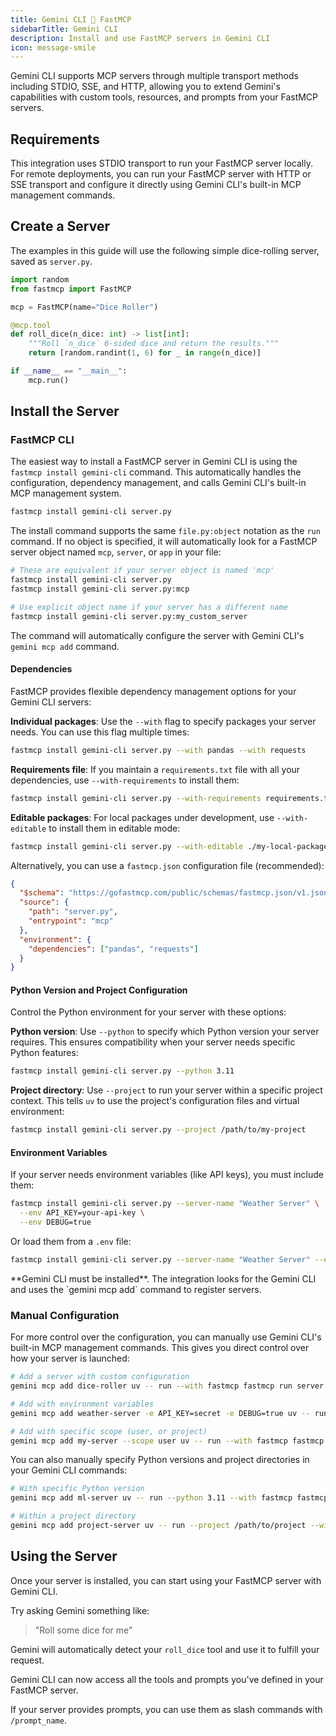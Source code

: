 ```yaml
---
title: Gemini CLI 🤝 FastMCP
sidebarTitle: Gemini CLI
description: Install and use FastMCP servers in Gemini CLI
icon: message-smile
---
```



<LocalFocusTip />

Gemini CLI supports MCP servers through multiple transport methods including STDIO, SSE, and HTTP, allowing you to extend Gemini's capabilities with custom tools, resources, and prompts from your FastMCP servers.

## Requirements

This integration uses STDIO transport to run your FastMCP server locally. For remote deployments, you can run your FastMCP server with HTTP or SSE transport and configure it directly using Gemini CLI's built-in MCP management commands.

## Create a Server

The examples in this guide will use the following simple dice-rolling server, saved as `server.py`.

```python server.py
import random
from fastmcp import FastMCP

mcp = FastMCP(name="Dice Roller")

@mcp.tool
def roll_dice(n_dice: int) -> list[int]:
    """Roll `n_dice` 6-sided dice and return the results."""
    return [random.randint(1, 6) for _ in range(n_dice)]

if __name__ == "__main__":
    mcp.run()
```

## Install the Server

### FastMCP CLI
<VersionBadge version="2.13.0" />

The easiest way to install a FastMCP server in Gemini CLI is using the `fastmcp install gemini-cli` command. This automatically handles the configuration, dependency management, and calls Gemini CLI's built-in MCP management system.

```bash
fastmcp install gemini-cli server.py
```

The install command supports the same `file.py:object` notation as the `run` command. If no object is specified, it will automatically look for a FastMCP server object named `mcp`, `server`, or `app` in your file:

```bash
# These are equivalent if your server object is named 'mcp'
fastmcp install gemini-cli server.py
fastmcp install gemini-cli server.py:mcp

# Use explicit object name if your server has a different name
fastmcp install gemini-cli server.py:my_custom_server
```

The command will automatically configure the server with Gemini CLI's `gemini mcp add` command.

#### Dependencies

FastMCP provides flexible dependency management options for your Gemini CLI servers:

**Individual packages**: Use the `--with` flag to specify packages your server needs. You can use this flag multiple times:

```bash
fastmcp install gemini-cli server.py --with pandas --with requests
```

**Requirements file**: If you maintain a `requirements.txt` file with all your dependencies, use `--with-requirements` to install them:

```bash
fastmcp install gemini-cli server.py --with-requirements requirements.txt
```

**Editable packages**: For local packages under development, use `--with-editable` to install them in editable mode:

```bash
fastmcp install gemini-cli server.py --with-editable ./my-local-package
```

Alternatively, you can use a `fastmcp.json` configuration file (recommended):

```json fastmcp.json
{
  "$schema": "https://gofastmcp.com/public/schemas/fastmcp.json/v1.json",
  "source": {
    "path": "server.py",
    "entrypoint": "mcp"
  },
  "environment": {
    "dependencies": ["pandas", "requests"]
  }
}
```


#### Python Version and Project Configuration

Control the Python environment for your server with these options:

**Python version**: Use `--python` to specify which Python version your server requires. This ensures compatibility when your server needs specific Python features:

```bash
fastmcp install gemini-cli server.py --python 3.11
```

**Project directory**: Use `--project` to run your server within a specific project context. This tells `uv` to use the project's configuration files and virtual environment:

```bash
fastmcp install gemini-cli server.py --project /path/to/my-project
```

#### Environment Variables

If your server needs environment variables (like API keys), you must include them:

```bash
fastmcp install gemini-cli server.py --server-name "Weather Server" \
  --env API_KEY=your-api-key \
  --env DEBUG=true
```

Or load them from a `.env` file:

```bash
fastmcp install gemini-cli server.py --server-name "Weather Server" --env-file .env
```

<Warning>
**Gemini CLI must be installed**. The integration looks for the Gemini CLI and uses the `gemini mcp add` command to register servers.
</Warning>

### Manual Configuration

For more control over the configuration, you can manually use Gemini CLI's built-in MCP management commands. This gives you direct control over how your server is launched:

```bash
# Add a server with custom configuration
gemini mcp add dice-roller uv -- run --with fastmcp fastmcp run server.py

# Add with environment variables
gemini mcp add weather-server -e API_KEY=secret -e DEBUG=true uv -- run --with fastmcp fastmcp run server.py

# Add with specific scope (user, or project)
gemini mcp add my-server --scope user uv -- run --with fastmcp fastmcp run server.py
```

You can also manually specify Python versions and project directories in your Gemini CLI commands:

```bash
# With specific Python version
gemini mcp add ml-server uv -- run --python 3.11 --with fastmcp fastmcp run server.py

# Within a project directory
gemini mcp add project-server uv -- run --project /path/to/project --with fastmcp fastmcp run server.py
```

## Using the Server

Once your server is installed, you can start using your FastMCP server with Gemini CLI.

Try asking Gemini something like:

> "Roll some dice for me"

Gemini will automatically detect your `roll_dice` tool and use it to fulfill your request.

Gemini CLI can now access all the tools and prompts you've defined in your FastMCP server. 

If your server provides prompts, you can use them as slash commands with `/prompt_name`.
